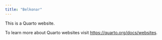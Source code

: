 ```yaml
---
title: "Belkonar"
---
```


This is a Quarto website.

To learn more about Quarto websites visit <https://quarto.org/docs/websites>.
